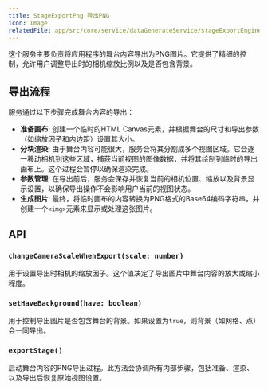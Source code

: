 ```yaml
---
title: StageExportPng 导出PNG
icon: Image
relatedFile: app/src/core/service/dataGenerateService/stageExportEngine/StageExportPng.tsx
---
```


这个服务主要负责将应用程序的舞台内容导出为PNG图片。它提供了精细的控制，允许用户调整导出时的相机缩放比例以及是否包含背景。

## 导出流程

服务通过以下步骤完成舞台内容的导出：

- **准备画布**: 创建一个临时的HTML Canvas元素，并根据舞台的尺寸和导出参数（如缩放因子和内边距）设置其大小。
- **分块渲染**: 由于舞台内容可能很大，服务会将其分割成多个视图区域。它会逐一移动相机到这些区域，捕获当前视图的图像数据，并将其绘制到临时的导出画布上。这个过程会暂停以确保渲染完成。
- **参数管理**: 在导出前后，服务会保存并恢复当前的相机位置、缩放以及背景显示设置，以确保导出操作不会影响用户当前的视图状态。
- **生成图片**: 最终，将临时画布的内容转换为PNG格式的Base64编码字符串，并创建一个`<img>`元素来显示或处理这张图片。

## API

### `changeCameraScaleWhenExport(scale: number)`

用于设置导出时相机的缩放因子。这个值决定了导出图片中舞台内容的放大或缩小程度。

### `setHaveBackground(have: boolean)`

用于控制导出图片是否包含舞台的背景。如果设置为`true`，则背景（如网格、点）会一同导出。

### `exportStage()`

启动舞台内容的PNG导出过程。此方法会协调所有内部步骤，包括准备、渲染、以及导出后恢复原始视图设置。
